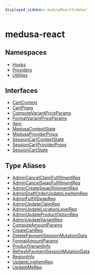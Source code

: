 ```yaml
---
displayed_sidebar: medusaReactSidebar
---
```



# medusa-react

## Namespaces

- [Hooks](../medusa_react/medusa_react.Hooks.mdx)
- [Providers](../medusa_react/medusa_react.Providers.mdx)
- [Utilities](../medusa_react/medusa_react.Utilities.mdx)

## Interfaces

- [CartContext](../medusa_react/interfaces/medusa_react.CartContext.mdx)
- [CartProps](../medusa_react/interfaces/medusa_react.CartProps.mdx)
- [ComputeVariantPriceParams](../medusa_react/interfaces/medusa_react.ComputeVariantPriceParams.mdx)
- [FormatVariantPriceParams](../medusa_react/interfaces/medusa_react.FormatVariantPriceParams.mdx)
- [Item](../medusa_react/interfaces/medusa_react.Item.mdx)
- [MedusaContextState](../medusa_react/interfaces/medusa_react.MedusaContextState.mdx)
- [MedusaProviderProps](../medusa_react/interfaces/medusa_react.MedusaProviderProps.mdx)
- [SessionCartContextState](../medusa_react/interfaces/medusa_react.SessionCartContextState.mdx)
- [SessionCartProviderProps](../medusa_react/interfaces/medusa_react.SessionCartProviderProps.mdx)
- [SessionCartState](../medusa_react/interfaces/medusa_react.SessionCartState.mdx)

## Type Aliases

- [AdminCancelClaimFulfillmentReq](../medusa_react/types/medusa_react.AdminCancelClaimFulfillmentReq.mdx)
- [AdminCancelSwapFulfillmentReq](../medusa_react/types/medusa_react.AdminCancelSwapFulfillmentReq.mdx)
- [AdminCreateSwapShipmentReq](../medusa_react/types/medusa_react.AdminCreateSwapShipmentReq.mdx)
- [AdminDraftOrderUpdateLineItemReq](../medusa_react/types/medusa_react.AdminDraftOrderUpdateLineItemReq.mdx)
- [AdminFulfillSwapReq](../medusa_react/types/medusa_react.AdminFulfillSwapReq.mdx)
- [AdminUpdateClaimReq](../medusa_react/types/medusa_react.AdminUpdateClaimReq.mdx)
- [AdminUpdateLocationLevelReq](../medusa_react/types/medusa_react.AdminUpdateLocationLevelReq.mdx)
- [AdminUpdateProductOptionReq](../medusa_react/types/medusa_react.AdminUpdateProductOptionReq.mdx)
- [AdminUpdateVariantReq](../medusa_react/types/medusa_react.AdminUpdateVariantReq.mdx)
- [ComputeAmountParams](../medusa_react/types/medusa_react.ComputeAmountParams.mdx)
- [CreateCartReq](../medusa_react/types/medusa_react.CreateCartReq.mdx)
- [DeletePaymentSessionMutationData](../medusa_react/types/medusa_react.DeletePaymentSessionMutationData.mdx)
- [FormatAmountParams](../medusa_react/types/medusa_react.FormatAmountParams.mdx)
- [ProductVariantInfo](../medusa_react/types/medusa_react.ProductVariantInfo.mdx)
- [RefreshPaymentSessionMutationData](../medusa_react/types/medusa_react.RefreshPaymentSessionMutationData.mdx)
- [RegionInfo](../medusa_react/types/medusa_react.RegionInfo.mdx)
- [UpdateLineItemReq](../medusa_react/types/medusa_react.UpdateLineItemReq.mdx)
- [UpdateMeReq](../medusa_react/types/medusa_react.UpdateMeReq.mdx)
